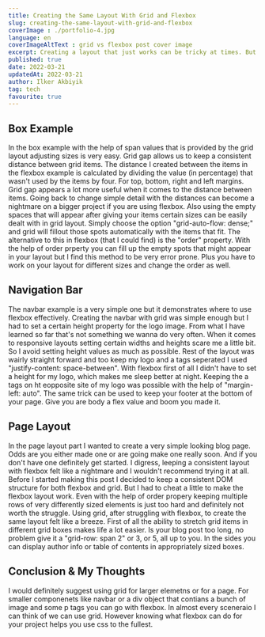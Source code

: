```yaml
---
title: Creating the Same Layout With Grid and Flexbox
slug: creating-the-same-layout-with-grid-and-flexbox
coverImage : ./portfolio-4.jpg
language: en
coverImageAltText : grid vs flexbox post cover image
excerpt: Creating a layout that just works can be tricky at times. But it is possible to create a functionally similar layouts using both grid an flexbox. Here in this post I created 3 different layouts as examples.
published: true
date: 2022-03-21
updatedAt: 2022-03-21
author: Ilker Akbiyik
tag: tech
favourite: true
---
```

## Box Example 

In the box example with the help of span values that is provided by the grid layout adjusting sizes is very easy. Grid gap allows us to keep a consistent distance between grid items. The distance I created between the items in the flexbox example is calculated by dividing the value (in percentage) that wasn't used by the items by four. For top, bottom, right and left margins. Grid gap appears a lot more useful when it comes to the distance between items. Going back to change simple detail with the distances can become a nightmare on a bigger project if you are using flexbox.
Also using the empty spaces that will appear after giving your items certain sizes can be easily dealt with in grid layout. Simply choose the option "grid-auto-flow: dense;" and grid will fillout those spots automatically with the items that fit. The alternative to this in flexbox (that I could find) is the "order" property. With the help of order prperty you can fill up the empty spots that might appear in your layout but I find this method to be very error prone. Plus you have to work on your layout for different sizes and change the order as well.

## Navigation Bar

The navbar example is a very simple one but it demonstrates where to use flexbox effectively. 
Creating the navbar with grid was simple enough but I had to set a certain height property for the logo image. From what I have learned so far that's not something we wanna do very often. When it comes to responsive layouts setting certain widths and heights scare me a little bit. So I avoid setting height values as much as possible. Rest of the layout was wairly straight forward and too keep my logo and a tags seperated I used "justify-content: space-between". 
With flexbox first of all I didn't have to set a height for my logo, which makes me sleep better at night. Keeping the a tags on ht eopposite site of my logo was possible with the help of "margin-left: auto". The same trick can be used to keep your footer at the bottom of your page. Give you are body a flex value and boom you made it.

## Page Layout

In the page layout part I wanted to create a very simple looking blog page. Odds are you either made one or are going make one really soon. And if you don't have one definitely get started. I digress, leeping a consistent layout with flexbox felt like a nightmare and I wouldn't recommend trying it at all. Before I started making this post I decided to keep a consistent DOM structure for both flexbox and grid. But I had to cheat a little to make the flexbox layout work. Even with the help of order propery keeping multiple rows of very differently sized elements is just too hard and definitely not worth the struggle. 
Using grid, after struggling with flexbox, to create the same layout felt like a breeze. First of all the ability to stretch grid items in different grid boxes makes life a lot easier. Is your blog post too long, no problem give it a "grid-row: span 2" or 3, or 5, all up to you. In the sides you can display author info or table of contents in appropriately sized boxes.

## Conclusion & My Thoughts

I would definitely suggest using grid for larger elemetns or for a page. For smaller componenets like navbar or a div object that contians a bunch of image and some p tags you can go with flexbox. In almost every sceneraio I can think of we can use grid. However knowing what flexbox can do for your project helps you use css to the fullest.
